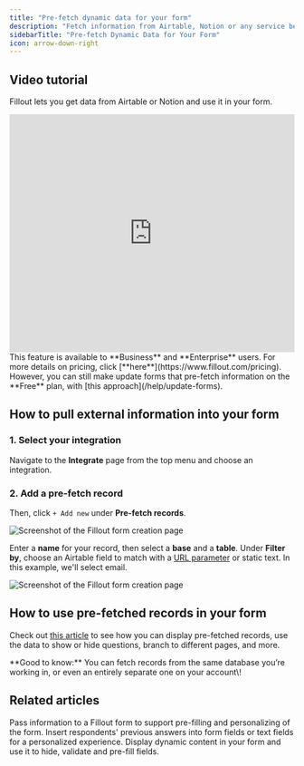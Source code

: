 ```yaml
---
title: "Pre-fetch dynamic data for your form"
description: "Fetch information from Airtable, Notion or any service before your form loads. Display the data in your form or use it in your form logic."
sidebarTitle: "Pre-fetch Dynamic Data for Your Form"
icon: arrow-down-right
---
```


## Video tutorial

Fillout lets you get data from Airtable or Notion and use it in your form.

<Frame>
  <iframe class="notion-asset-object-fit" src="https://www.loom.com/embed/4f65d0d00074458d94c6b60ebe09a734" title="iframe video" frameborder="0" allowfullscreen="" loading="lazy" scrolling="auto" width="100%" height="420"></iframe>
</Frame>

<Note>
 This feature is available to **Business** and **Enterprise** users. For more details on pricing, click [**here**](https://www.fillout.com/pricing). However, you can still make update forms that pre-fetch information on the **Free** plan, with [this approach](/help/update-forms).
</Note>

## How to p**ull external information into your form**

### **1. Select your integration**

Navigate to the **Integrate** page from the top menu and choose an integration.

### 2. Add a pre-fetch record

Then, click `+ Add new` under **Pre-fetch records**.

<Frame>
  <img src="/images/Screenshot2025-02-14at11.33.56AM.png" alt="Screenshot of the Fillout form creation page" />
</Frame>

Enter a **name** for your record, then select a **base** and a **table**. Under **Filter by**, choose an Airtable field to match with a [URL parameter](/help/url-parameters) or static text. In this example, we'll select email.

<Frame>
  <img src="/images/Screenshot2025-02-14at11.40.20AM.png" alt="Screenshot of the Fillout form creation page" />
</Frame>

## **How to use pre-fetched records in your form**

Check out [this article](/help/answer-piping) to see how you can display pre-fetched records, use the data to show or hide questions, branch to different pages, and more.

<Check>
  **Good to know:** You can fetch records from the same database you’re working in, or even an entirely separate one on your account\!
</Check>

## **Related articles**

<CardGroup cols={3}>
  <Card title="URL Parameters/Hidden fields" href="/help/url-parameters" icon="brackets-curly" iconType="regular" color="#FFC738">
    Pass information to a Fillout form to support pre-filling and personalizing of the form.
  </Card>
  <Card title="Answer piping" href="/help/answer-piping" icon="wand-magic-sparkles" iconType="regular" color="#FFC738">
    Insert respondents' previous answers into form fields or text fields for a personalized experience.
  </Card>
  <Card title="Use dynamic data in a form" href="/help/fetch-dynamic-data" icon="arrow-down-right" iconType="regular" color="#FFC738">
    Display dynamic content in your form and use it to hide, validate and pre-fill fields.
  </Card>
</CardGroup>
